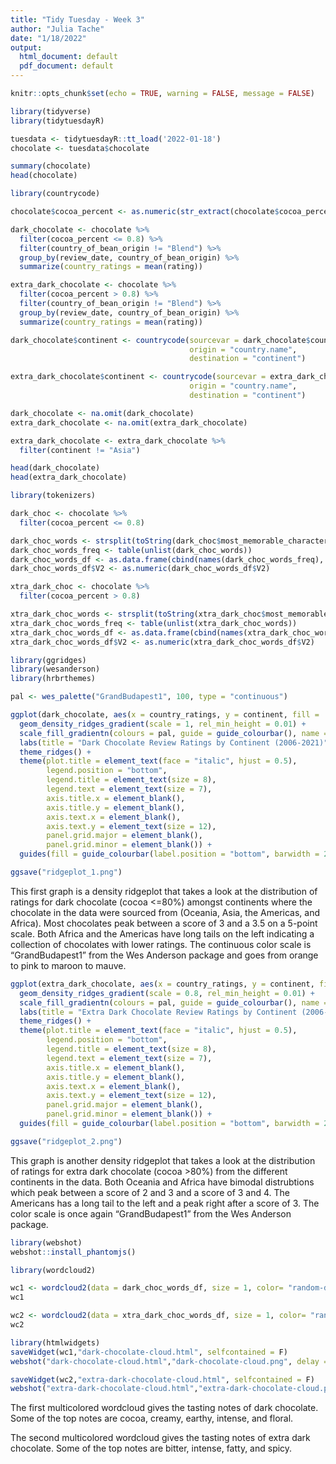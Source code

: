```yaml
---
title: "Tidy Tuesday - Week 3"
author: "Julia Tache"
date: "1/18/2022"
output:
  html_document: default
  pdf_document: default
---
```


```r
knitr::opts_chunk$set(echo = TRUE, warning = FALSE, message = FALSE)
```


```r
library(tidyverse)
library(tidytuesdayR)

tuesdata <- tidytuesdayR::tt_load('2022-01-18')
chocolate <- tuesdata$chocolate

summary(chocolate)
head(chocolate)
```

```r
library(countrycode)

chocolate$cocoa_percent <- as.numeric(str_extract(chocolate$cocoa_percent, "\\d+"))/100

dark_chocolate <- chocolate %>%
  filter(cocoa_percent <= 0.8) %>%
  filter(country_of_bean_origin != "Blend") %>%
  group_by(review_date, country_of_bean_origin) %>%
  summarize(country_ratings = mean(rating))

extra_dark_chocolate <- chocolate %>%
  filter(cocoa_percent > 0.8) %>%
  filter(country_of_bean_origin != "Blend") %>%
  group_by(review_date, country_of_bean_origin) %>%
  summarize(country_ratings = mean(rating)) 

dark_chocolate$continent <- countrycode(sourcevar = dark_chocolate$country_of_bean_origin,
                                        origin = "country.name",
                                        destination = "continent")

extra_dark_chocolate$continent <- countrycode(sourcevar = extra_dark_chocolate$country_of_bean_origin,
                                        origin = "country.name",
                                        destination = "continent")

dark_chocolate <- na.omit(dark_chocolate)
extra_dark_chocolate <- na.omit(extra_dark_chocolate)

extra_dark_chocolate <- extra_dark_chocolate %>%
  filter(continent != "Asia")

head(dark_chocolate)
head(extra_dark_chocolate)
```


```r
library(tokenizers)

dark_choc <- chocolate %>%
  filter(cocoa_percent <= 0.8)

dark_choc_words <- strsplit(toString(dark_choc$most_memorable_characteristics),",")
dark_choc_words_freq <- table(unlist(dark_choc_words))
dark_choc_words_df <- as.data.frame(cbind(names(dark_choc_words_freq), as.numeric(dark_choc_words_freq)))
dark_choc_words_df$V2 <- as.numeric(dark_choc_words_df$V2)

xtra_dark_choc <- chocolate %>%
  filter(cocoa_percent > 0.8)

xtra_dark_choc_words <- strsplit(toString(xtra_dark_choc$most_memorable_characteristics),",")
xtra_dark_choc_words_freq <- table(unlist(xtra_dark_choc_words))
xtra_dark_choc_words_df <- as.data.frame(cbind(names(xtra_dark_choc_words_freq), as.numeric(xtra_dark_choc_words_freq)))
xtra_dark_choc_words_df$V2 <- as.numeric(xtra_dark_choc_words_df$V2)
```

```r
library(ggridges)
library(wesanderson)
library(hrbrthemes)

pal <- wes_palette("GrandBudapest1", 100, type = "continuous")

ggplot(dark_chocolate, aes(x = country_ratings, y = continent, fill = ..x..)) +
  geom_density_ridges_gradient(scale = 1, rel_min_height = 0.01) +
  scale_fill_gradientn(colours = pal, guide = guide_colourbar(), name = "Rating Scale") +
  labs(title = "Dark Chocolate Review Ratings by Continent (2006-2021)") +
  theme_ridges() + 
  theme(plot.title = element_text(face = "italic", hjust = 0.5),
        legend.position = "bottom",
        legend.title = element_text(size = 8),
        legend.text = element_text(size = 7),
        axis.title.x = element_blank(),
        axis.title.y = element_blank(),
        axis.text.x = element_blank(),
        axis.text.y = element_text(size = 12),
        panel.grid.major = element_blank(), 
        panel.grid.minor = element_blank()) + 
  guides(fill = guide_colourbar(label.position = "bottom", barwidth = 25, barheight = 0.5))

ggsave("ridgeplot_1.png")
```

This first graph is a density ridgeplot that takes a look at the distribution of ratings for dark chocolate (cocoa <=80%) amongst continents where the chocolate in the data were sourced from (Oceania, Asia, the Americas, and Africa). Most chocolates peak between a score of 3 and a 3.5 on a 5-point scale. Both Africa and the Americas have long tails on the left indicating a collection of chocolates with lower ratings. The continuous color scale is "GrandBudapest1" from the Wes Anderson package and goes from orange to pink to maroon to mauve.

```r
ggplot(extra_dark_chocolate, aes(x = country_ratings, y = continent, fill = ..x..)) +
  geom_density_ridges_gradient(scale = 0.8, rel_min_height = 0.01) +
  scale_fill_gradientn(colours = pal, guide = guide_colourbar(), name = "Rating Scale") +
  labs(title = "Extra Dark Chocolate Review Ratings by Continent (2006-2021)") +
  theme_ridges() + 
  theme(plot.title = element_text(face = "italic", hjust = 0.5),
        legend.position = "bottom",
        legend.title = element_text(size = 8),
        legend.text = element_text(size = 7),
        axis.title.x = element_blank(),
        axis.title.y = element_blank(),
        axis.text.x = element_blank(),
        axis.text.y = element_text(size = 12),
        panel.grid.major = element_blank(), 
        panel.grid.minor = element_blank()) + 
  guides(fill = guide_colourbar(label.position = "bottom", barwidth = 25, barheight = 0.5))

ggsave("ridgeplot_2.png")
```

This graph is another density ridgeplot that takes a look at the distribution of ratings for extra dark chocolate (cocoa >80%) from the different continents in the data. Both Oceania and Africa have bimodal distrubtions which peak between a score of 2 and 3 and a score of 3 and 4. The Americans has a long tail to the left and a peak right after a score of 3. The color scale is once again "GrandBudapest1" from the Wes Anderson package.

```r
library(webshot)
webshot::install_phantomjs()

library(wordcloud2) 

wc1 <- wordcloud2(data = dark_choc_words_df, size = 1, color= "random-dark")
wc1

wc2 <- wordcloud2(data = xtra_dark_choc_words_df, size = 1, color= "random-dark")
wc2

library(htmlwidgets)
saveWidget(wc1,"dark-chocolate-cloud.html", selfcontained = F)
webshot("dark-chocolate-cloud.html","dark-chocolate-cloud.png", delay = 5, vwidth = 480, vheight = 480)

saveWidget(wc2,"extra-dark-chocolate-cloud.html", selfcontained = F)
webshot("extra-dark-chocolate-cloud.html","extra-dark-chocolate-cloud.png", delay = 5, vwidth = 480, vheight = 480)
```

The first multicolored wordcloud gives the tasting notes of dark chocolate. Some of the top notes are cocoa, creamy, earthy, intense, and floral. 

The second multicolored wordcloud gives the tasting notes of extra dark chocolate. Some of the top notes are bitter, intense, fatty, and spicy. 
